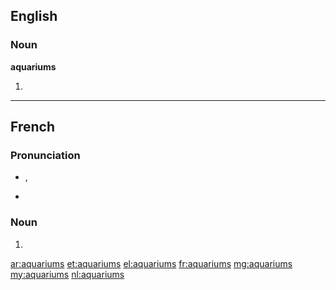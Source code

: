 ==English==

===Noun===
'''aquariums'''

# {{plural of|aquarium}}

----

==French==

===Pronunciation===

* {{IPA|lang=fr|/a.kwa.ʁjɔm/}}, {{X-SAMPA|/a.kwa.RjOm/}}
* {{homophones|aquarium}}

===Noun===
{{head|fr|plural}} {{m|p}}

# {{plural of|aquarium|lang=fr}}

[[ar:aquariums]]
[[et:aquariums]]
[[el:aquariums]]
[[fr:aquariums]]
[[mg:aquariums]]
[[my:aquariums]]
[[nl:aquariums]]